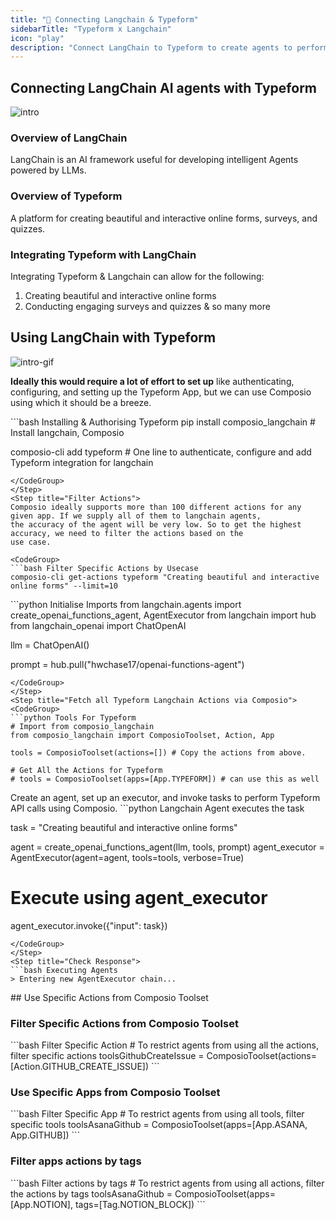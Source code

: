 ```yaml
---
title: "🚀 Connecting Langchain & Typeform"
sidebarTitle: "Typeform x Langchain"
icon: "play"
description: "Connect LangChain to Typeform to create agents to perform tasks using natural language"
---
```


## Connecting LangChain AI agents with Typeform
![intro](/media/intro.jpg)

### Overview of LangChain

LangChain is an AI framework useful for developing intelligent Agents powered by LLMs.

### Overview of Typeform

A platform for creating beautiful and interactive online forms, surveys, and quizzes.

### Integrating Typeform with LangChain

Integrating Typeform & Langchain can allow for the following:

1. Creating beautiful and interactive online forms
2. Conducting engaging surveys and quizzes
& so many more

## Using LangChain with Typeform
![intro-gif](/media/intro.gif)
<Steps>
<Step title="Setting Up the Environment">

**Ideally this would require a lot of effort to set up** like authenticating, configuring, and setting up the Typeform App, but we can use Composio using which it should be a breeze.

<CodeGroup>
```bash Installing & Authorising Typeform
pip install composio_langchain # Install langchain, Composio 

composio-cli add typeform # One line to authenticate, configure and add Typeform integration for langchain
```
</CodeGroup>
</Step>
<Step title="Filter Actions">
Composio ideally supports more than 100 different actions for any given app. If we supply all of them to langchain agents, 
the accuracy of the agent will be very low. So to get the highest accuracy, we need to filter the actions based on the 
use case.

<CodeGroup>
```bash Filter Specific Actions by Usecase
composio-cli get-actions typeform "Creating beautiful and interactive online forms" --limit=10
```
</CodeGroup>

</Step>
<Step title="Import Base Packages">

<CodeGroup>
```python Initialise Imports
from langchain.agents import create_openai_functions_agent, AgentExecutor
from langchain import hub
from langchain_openai import ChatOpenAI


llm = ChatOpenAI()

prompt = hub.pull("hwchase17/openai-functions-agent")
```
</CodeGroup>
</Step>
<Step title="Fetch all Typeform Langchain Actions via Composio">
<CodeGroup>
```python Tools For Typeform
# Import from composio_langchain
from composio_langchain import ComposioToolset, Action, App

tools = ComposioToolset(actions=[]) # Copy the actions from above. 

# Get All the Actions for Typeform
# tools = ComposioToolset(apps=[App.TYPEFORM]) # can use this as well
```
</CodeGroup>
</Step>
<Step title="Execute the Agent">
Create an agent, set up an executor, and invoke tasks to perform Typeform API calls using Composio. 
<CodeGroup>
```python Langchain Agent executes the task

task = "Creating beautiful and interactive online forms"

agent = create_openai_functions_agent(llm, tools, prompt)
agent_executor = AgentExecutor(agent=agent, tools=tools, verbose=True)

# Execute using agent_executor
agent_executor.invoke({"input": task})
```
</CodeGroup>
</Step>
<Step title="Check Response">
```bash Executing Agents
> Entering new AgentExecutor chain...
```
</Step>
</Steps>
## Use Specific Actions from Composio Toolset

### Filter Specific Actions from Composio Toolset

<CodeGroup>
```bash Filter Specific Action
# To restrict agents from using all the actions, filter specific actions
toolsGithubCreateIssue = ComposioToolset(actions=[Action.GITHUB_CREATE_ISSUE])
```
</CodeGroup>

### Use Specific Apps from Composio Toolset
<CodeGroup>
```bash Filter Specific App
# To restrict agents from using all tools, filter specific tools
toolsAsanaGithub = ComposioToolset(apps=[App.ASANA, App.GITHUB])
```
</CodeGroup>

### Filter apps actions by tags 
<CodeGroup>
```bash Filter actions by tags
# To restrict agents from using all actions, filter the actions by tags
toolsAsanaGithub = ComposioToolset(apps=[App.NOTION], tags=[Tag.NOTION_BLOCK])
```
</CodeGroup>

